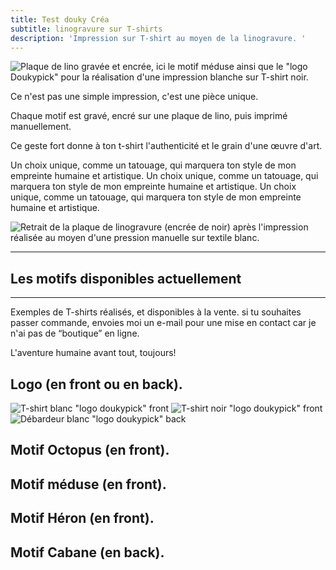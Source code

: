 ```yaml
---
title: Test douky Créa
subtitle: linogravure sur T-shirts
description: 'Impression sur T-shirt au moyen de la linogravure. '
---
```


<Image alignment="left" width="md" src="/images/creations/PXL_20250720_160548636~2.jpg" border={true} alt="Plaque de lino gravée et encrée, ici le motif méduse ainsi que le &#x22;logo Doukypick&#x22; pour la réalisation d'une impression blanche sur T-shirt noir. " />

Ce n'est pas une simple impression, c'est une pièce unique.

Chaque motif est gravé, encré sur une plaque de lino, puis imprimé manuellement.

Ce geste fort donne à ton t-shirt l'authenticité et le grain d'une œuvre d'art.

Un choix unique, comme un tatouage, qui marquera ton style de mon empreinte humaine et artistique.
Un choix unique, comme un tatouage, qui marquera ton style de mon empreinte humaine et artistique.
Un choix unique, comme un tatouage, qui marquera ton style de mon empreinte humaine et artistique.

<Image alignment="" width="full" src="/images/creations/Screenshot_20251006-165558.png" alt="Retrait de la plaque de linogravure (encrée de noir) après l'impression réalisée au moyen d'une pression manuelle sur textile blanc." border={true} />

***

## Les motifs disponibles actuellement

<Gallery src="src/content/galleries/creations/motifs-linogravure.json" />

***

Exemples de T-shirts réalisés, et disponibles à la vente. si tu souhaites passer commande, envoies moi un e-mail pour une mise en contact car je n'ai pas de “boutique” en ligne.

L'aventure humaine avant tout, toujours!

## Logo (en front ou en back).

<Image alignment="left" width="sm" src="/images/creations/t-shirts/logo/Face.jpg" alt="T-shirt blanc &#x22;logo doukypick&#x22; front " border={true} />

<Image alignment="center" width="sm" src="/images/creations/t-shirts/logo/dos-tshirt-noir.jpg" alt="T-shirt noir &#x22;logo doukypick&#x22; front " border={true} />

<Image alignment="center" width="sm" src="/images/creations/t-shirts/logo/dos-debardeur.jpg" alt="Débardeur blanc &#x22;logo doukypick&#x22; back" border={true} />

## Motif Octopus (en front).

<Gallery src="src/content/galleries/creations/t-shirts/octopus.json" />

## Motif méduse (en front).

<Gallery src="src/content/galleries/creations/t-shirts/meduse.json" />

## Motif Héron (en front).

<Gallery src="src/content/galleries/creations/t-shirts/heron.json" />

## Motif Cabane (en back).

<Gallery src="src/content/galleries/creations/t-shirts/cabane.json" />
